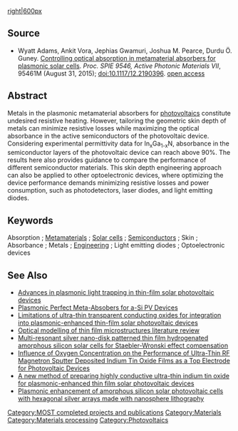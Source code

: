 {{MOST}}
{{Pearce-pubs}}

[[image:spie-plasmonic.jpg|right|600px]]
==Source==
*  Wyatt Adams, Ankit Vora, Jephias Gwamuri, Joshua M. Pearce, Durdu Ö. Guney. [http://proceedings.spiedigitallibrary.org/proceeding.aspx?articleid=2434713 Controlling optical absorption in metamaterial absorbers for plasmonic solar cells]. ''Proc. SPIE 9546, Active Photonic Materials VII'', 95461M (August 31, 2015); doi:10.1117/12.2190396. [https://www.academia.edu/15416546/Controlling_optical_absorption_in_metamaterial_absorbers_for_plasmonic_solar_cells open access]

==Abstract==
Metals in the plasmonic metamaterial absorbers for [[photovoltaics]] constitute undesired resistive heating. However, tailoring the geometric skin depth of metals can minimize resistive losses while maximizing the optical absorbance in the active semiconductors of the photovoltaic device. Considering experimental permittivity data for In<sub>x</sub>Ga<sub>1-x</sub>N, absorbance in the semiconductor layers of the photovoltaic device can reach above 90%. The results here also provides guidance to compare the performance of different semiconductor materials. This skin depth engineering approach can also be applied to other optoelectronic devices, where optimizing the device performance demands minimizing resistive losses and power consumption, such as photodetectors, laser diodes, and light emitting diodes.


==Keywords==
Absorption ; [[Metamaterials]] ; [[Solar cells]] ; [[Semiconductors]] ; Skin ; Absorbance ; Metals ; [[Engineering]] ; Light emitting diodes ; Optoelectronic devices

==See Also==
*[[Advances in plasmonic light trapping in thin-film solar photovoltaic devices]]
*[[Plasmonic Perfect Meta-Absobers for a-Si PV Devices]]
*[[Limitations of ultra-thin transparent conducting oxides for integration into plasmonic-enhanced thin-film solar photovoltaic devices]]
*[[Optical modelling of thin film microstructures literature review]]
*[[Multi-resonant silver nano-disk patterned thin film hydrogenated amorphous silicon solar cells for Staebler-Wronski effect compensation]]
*[[Influence of Oxygen Concentration on the Performance of Ultra-Thin RF Magnetron Sputter Deposited Indium Tin Oxide Films as a Top Electrode for Photovoltaic Devices]]
*[[A new method of preparing highly conductive ultra-thin indium tin oxide for plasmonic-enhanced thin film solar photovoltaic devices]]
* [[Plasmonic enhancement of amorphous silicon solar photovoltaic cells with hexagonal silver arrays made with nanosphere lithography]]

{{Solar navbox}}

[[Category:MOST completed projects and publications]]
[[Category:Materials]]
[[Category:Materials processing]]
[[Category:Photovoltaics]]